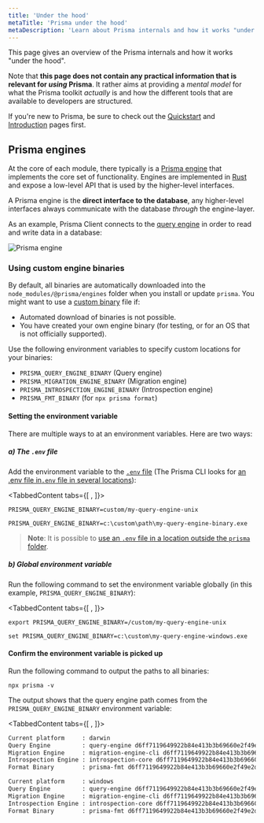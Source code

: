 ```yaml
---
title: 'Under the hood'
metaTitle: 'Prisma under the hood'
metaDescription: 'Learn about Prisma internals and how it works "under the hood". Prisma tools are based on an engine-layer which manages the communication with the database.'
---
```


<TopBlock>

This page gives an overview of the Prisma internals and how it works "under the hood".

Note that **this page does not contain any practical information that is relevant for _using_ Prisma**. It rather aims at providing a _mental model_ for what the Prisma toolkit _actually_ is and how the different tools that are available to developers are structured.

If you're new to Prisma, be sure to check out the [Quickstart](../../getting-started/quickstart) and [Introduction](../overview/what-is-prisma) pages first.

</TopBlock>

## Prisma engines

At the core of each module, there typically is a [Prisma engine](https://github.com/prisma/prisma-engines) that implements the core set of functionality. Engines are implemented in [Rust](https://www.rust-lang.org/) and expose a low-level API that is used by the higher-level interfaces.

A Prisma engine is the **direct interface to the database**, any higher-level interfaces always communicate with the database _through_ the engine-layer.

As an example, Prisma Client connects to the [query engine](../components/prisma-client/query-engine) in order to read and write data in a database:

![Prisma engine](https://i.imgur.com/I8do25A.png)

### Using custom engine binaries

By default, all binaries are automatically downloaded into the `node_modules/@prisma/engines` folder when you install or update `prisma`. You might want to use a [custom binary](https://github.com/prisma/prisma-engines) file if:

- Automated download of binaries is not possible.
- You have created your own engine binary (for testing, or for an OS that is not officially supported).

Use the following environment variables to specify custom locations for your binaries:

- `PRISMA_QUERY_ENGINE_BINARY` (Query engine)
- `PRISMA_MIGRATION_ENGINE_BINARY` (Migration engine)
- `PRISMA_INTROSPECTION_ENGINE_BINARY` (Introspection engine)
- `PRISMA_FMT_BINARY` (for `npx prisma format`)

#### Setting the environment variable

There are multiple ways to at an environment variables. Here are two ways:

##### a) The `.env` file

Add the environment variable to the  [`.env` file](../concepts/components/prisma-schema#using-env-files) (The Prisma CLI looks for [an .env file in`.env` file in several locations](../concepts/components/prisma-schema#using-env-files)):

<TabbedContent tabs={[<FileWithIcon text="Unix, MacOS" icon="code"/> , <FileWithIcon text="Windows" icon="display"/>]}>

<tab>

```
PRISMA_QUERY_ENGINE_BINARY=custom/my-query-engine-unix
```

</tab>
<tab>

```
PRISMA_QUERY_ENGINE_BINARY=c:\custom\path\my-query-engine-binary.exe
```

</tab>
</TabbedContent>

> **Note**: It is possible to [use an `.env` file in a location outside the `prisma` folder](../components/prisma-schema#manage-env-files-manually).

##### b) Global environment variable

Run the following command to set the environment variable globally (in this example, `PRISMA_QUERY_ENGINE_BINARY`):

<TabbedContent tabs={[<FileWithIcon text="Unix, macOS" icon="code"/> , <FileWithIcon text="Windows" icon="display"/>]}>

   <tab>

   ```terminal
   export PRISMA_QUERY_ENGINE_BINARY=/custom/my-query-engine-unix
   ```

   </tab>

   <tab>

   ```terminal
   set PRISMA_QUERY_ENGINE_BINARY=c:\custom\my-query-engine-windows.exe
   ```

   </tab>

</TabbedContent>
   
#### Confirm the environment variable is picked up 

Run the following command to output the paths to all binaries:

```terminal
npx prisma -v
```

The output shows that the query engine path comes from the `PRISMA_QUERY_ENGINE_BINARY` environment variable:

<TabbedContent tabs={[<FileWithIcon text="Unix, macOS" icon="code"/> , <FileWithIcon text="Windows" icon="display"/>]}>

   <tab>

   ```sh highlight=2;normal
   Current platform     : darwin
   Query Engine         : query-engine d6ff7119649922b84e413b3b69660e2f49e2ddf3 (at /custom/my-query-engine-unix)
   Migration Engine     : migration-engine-cli d6ff7119649922b84e413b3b69660e2f49e2ddf3 (at /myproject/node_modules/@prisma/engines/migration-engine-unix)
   Introspection Engine : introspection-core d6ff7119649922b84e413b3b69660e2f49e2ddf3 (at /myproject/node_modules/@prisma/engines/introspection-engine-unix)
   Format Binary        : prisma-fmt d6ff7119649922b84e413b3b69660e2f49e2ddf3 (at /myproject/node_modules/@prisma/engines/prisma-fmt-unix)
   ```

   </tab>
   <tab>

   ```sh highlight=2;normal
   Current platform     : windows
   Query Engine         : query-engine d6ff7119649922b84e413b3b69660e2f49e2ddf3 (at c:\custom\my-query-engine-windows.exe)
   Migration Engine     : migration-engine-cli d6ff7119649922b84e413b3b69660e2f49e2ddf3 (at c:\myproject\node_modules\@prisma\engines\migration-engine-windows.exe)
   Introspection Engine : introspection-core d6ff7119649922b84e413b3b69660e2f49e2ddf3 (at c:\myproject\node_modules\@prisma\engines\introspection-engine-windows.exe)
   Format Binary        : prisma-fmt d6ff7119649922b84e413b3b69660e2f49e2ddf3 (at c:\myproject\node_modules\@prisma\engines\prisma-fmt-windows.exe)
   ```

   </tab>

</TabbedContent>
